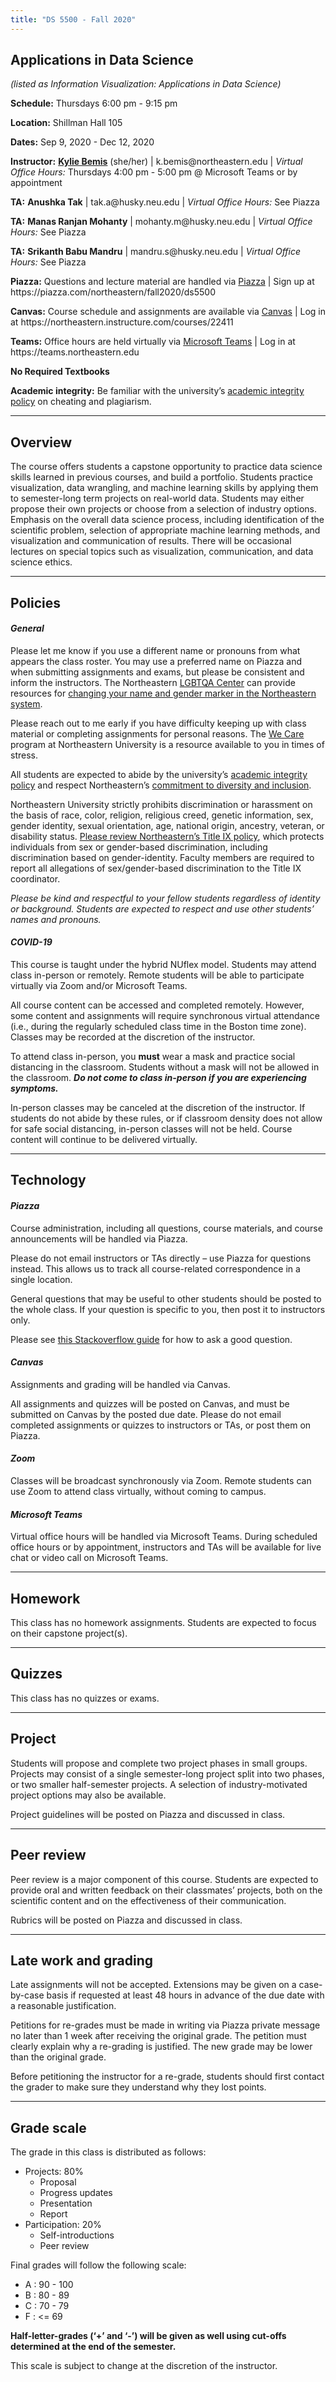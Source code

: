 ```yaml
---
title: "DS 5500 - Fall 2020"
---
```


## Applications in Data Science

*(listed as Information Visualization: Applications in Data Science)*

**Schedule:** Thursdays 6:00 pm - 9:15 pm

**Location:** Shillman Hall 105

**Dates:** Sep 9, 2020 - Dec 12, 2020

**Instructor:** [**Kylie Bemis**](http://www.ccis.northeastern.edu/people/kylie-ariel-bemis/) (she/her) |
k.bemis@northeastern.edu | 
*Virtual Office Hours:* Thursdays 4:00 pm - 5:00 pm @ Microsoft Teams or by appointment

**TA:** **Anushka Tak** |
tak.a@husky.neu.edu | 
*Virtual Office Hours:* See Piazza

**TA:** **Manas Ranjan Mohanty** |
mohanty.m@husky.neu.edu | 
*Virtual Office Hours:* See Piazza

**TA:** **Srikanth Babu Mandru** |
mandru.s@husky.neu.edu | 
*Virtual Office Hours:* See Piazza

**Piazza:** Questions and lecture material are handled via [Piazza](https://piazza.com/northeastern/fall2020/ds5500) | Sign up at https://piazza.com/northeastern/fall2020/ds5500

**Canvas:** Course schedule and assignments are available via [Canvas](https://northeastern.instructure.com/courses/22411) | Log in at https://northeastern.instructure.com/courses/22411

**Teams:** Office hours are held virtually via [Microsoft Teams](https://teams.northeastern.edu) | Log in at https://teams.northeastern.edu

**No Required Textbooks**

**Academic integrity:** Be familiar with the university's [academic integrity policy](http://www.northeastern.edu/osccr/academic-integrity-policy/) on cheating and plagiarism.

***

## Overview

The course offers students a capstone opportunity to practice data science skills learned in previous courses, and build a portfolio. Students practice visualization, data wrangling, and machine learning skills by applying them to semester-long term projects on real-world data. Students may either propose their own projects or choose from a selection of industry options. Emphasis on the overall data science process, including identification of the scientific problem, selection of appropriate machine learning methods, and visualization and communication of results. There will be occasional lectures on special topics such as visualization, communication, and data science ethics.


***

## Policies

#### *General*

Please let me know if you use a different name or pronouns from what appears the class roster. You may use a preferred name on Piazza and when submitting assignments and exams, but please be consistent and inform the instructors. The Northeastern [LGBTQA Center](https://studentlife.northeastern.edu/lgbtqa/) can provide resources for [changing your name and gender marker in the Northeastern system](https://www.northeastern.edu/ouec/training-and-education/gender-identity-personal-pronouns-syllabus-guidance/).

Please reach out to me early if you have difficulty keeping up with class material or completing assignments for personal reasons. The [We Care](https://studentlife.northeastern.edu/we-care/) program at Northeastern University is a resource available to you in times of stress.

All students are expected to abide by the university's [academic integrity policy](http://www.northeastern.edu/osccr/academic-integrity-policy/) and respect Northeastern's [commitment to diversity and inclusion](https://www.northeastern.edu/academic-plan/strategic-themes/diversity-and-inclusion/).

Northeastern University strictly prohibits discrimination or harassment on the basis of race, color, religion, religious creed, genetic information, sex, gender identity, sexual orientation, age, national origin, ancestry, veteran, or disability status. [Please review Northeastern's Title IX policy](https://www.northeastern.edu/ouec/), which protects individuals from sex or gender-based discrimination, including discrimination based on gender-identity. Faculty members are required to report all allegations of sex/gender-based discrimination to the Title IX coordinator.

*Please be kind and respectful to your fellow students regardless of identity or background. Students are expected to respect and use other students' names and pronouns.*

#### *COVID-19*

This course is taught under the hybrid NUflex model. Students may attend class in-person or remotely. Remote students will be able to participate virtually via Zoom and/or Microsoft Teams.

All course content can be accessed and completed remotely. However, some content and assignments will require synchronous virtual attendance (i.e., during the regularly scheduled class time in the Boston time zone). Classes may be recorded at the discretion of the instructor.

To attend class in-person, you __must__ wear a mask and practice social distancing in the classroom. Students without a mask will not be allowed in the classroom. *__Do not come to class in-person if you are experiencing symptoms.__*

In-person classes may be canceled at the discretion of the instructor. If students do not abide by these rules, or if classroom density does not allow for safe social distancing, in-person classes will not be held. Course content will continue to be delivered virtually.

***

## Technology

#### *Piazza*

Course administration, including all questions, course materials, and course announcements will be handled via Piazza.

Please do not email instructors or TAs directly -- use Piazza for questions instead. This allows us to track all course-related correspondence in a single location.

General questions that may be useful to other students should be posted to the whole class. If your question is specific to you, then post it to instructors only.

Please see [this Stackoverflow guide](https://stackoverflow.com/help/how-to-ask) for how to ask a good question.

#### *Canvas*

Assignments and grading will be handled via Canvas.

All assignments and quizzes will be posted on Canvas, and must be submitted on Canvas by the posted due date. Please do not email completed assignments or quizzes to instructors or TAs, or post them on Piazza.

#### *Zoom*

Classes will be broadcast synchronously via Zoom. Remote students can use Zoom to attend class virtually, without coming to campus.

#### *Microsoft Teams*

Virtual office hours will be handled via Microsoft Teams. During  scheduled office hours or by appointment, instructors and TAs will be available for live chat or video call on Microsoft Teams.

***

## Homework

This class has no homework assignments. Students are expected to focus on their capstone project(s).

***

## Quizzes

This class has no quizzes or exams.

***

## Project

Students will propose and complete two project phases in small groups. Projects may consist of a single semester-long project split into two phases, or two smaller half-semester projects. A selection of industry-motivated project options may also be available.

Project guidelines will be posted on Piazza and discussed in class.

***

## Peer review

Peer review is a major component of this course. Students are expected to provide oral and written feedback on their classmates’ projects, both on the scientific content and on the effectiveness of their communication.

Rubrics will be posted on Piazza and discussed in class.

***

## Late work and grading

Late assignments will not be accepted. Extensions may be given on a case-by-case basis if requested at least 48 hours in advance of the due date with a reasonable justification.

Petitions for re-grades must be made in writing via Piazza private message no later than 1 week after receiving the original grade. The petition must clearly explain why a re-grading is justified. The new grade may be lower than the original grade.

Before petitioning the instructor for a re-grade, students should first contact the grader to make sure they understand why they lost points.

***

## Grade scale

The grade in this class is distributed as follows:

- Projects: 80%
	- Proposal
	- Progress updates
	- Presentation
	- Report
- Participation: 20%
	- Self-introductions
	- Peer review

Final grades will follow the following scale:

- A : 90 - 100
- B : 80 - 89
- C : 70 - 79
- F : <= 69

**Half-letter-grades ('+' and '-') will be given as well using cut-offs determined at the end of the semester.**

This scale is subject to change at the discretion of the instructor.

